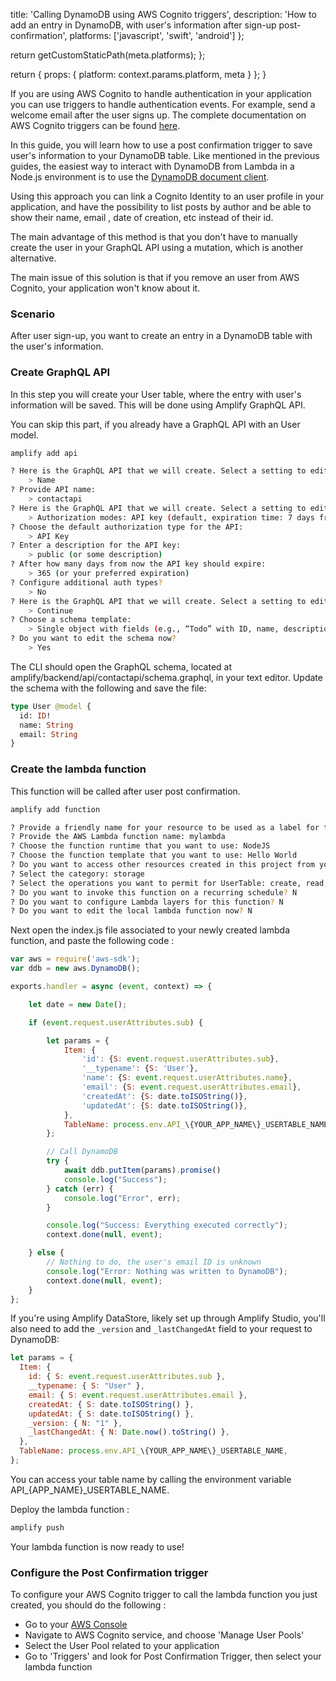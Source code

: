 
  title: 'Calling DynamoDB using AWS Cognito triggers',
  description: 'How to add an entry in DynamoDB, with user's information after sign-up post-confirmation',
  platforms: ['javascript', 'swift', 'android']
};

  return getCustomStaticPath(meta.platforms);
};

  return {
    props: {
      platform: context.params.platform,
      meta
    }
  };
}

If you are using AWS Cognito to handle authentication in your application you can use triggers to handle authentication events. For example, send a welcome email after the user signs up. The complete documentation on AWS Cognito triggers can be found [here](https://docs.aws.amazon.com/cognito/latest/developerguide/cognito-user-identity-pools-working-with-aws-lambda-triggers.html).

In this guide, you will learn how to use a post confirmation trigger to save user's information to your DynamoDB table. Like mentioned in the previous guides, the easiest way to interact with DynamoDB from Lambda in a Node.js environment is to use the [DynamoDB document client](https://docs.aws.amazon.com/AWSJavaScriptSDK/latest/AWS/DynamoDB/DocumentClient.html).

Using this approach you can link a Cognito Identity to an user profile in your application, and have the possibility to list posts by author and be able to show their name, email , date of creation, etc instead of their id.

The main advantage of this method is that you don't have to manually create the user in your GraphQL API using a mutation, which is another alternative.

The main issue of this solution is that if you remove an user from AWS Cognito, your application won't know about it.

### Scenario

After user sign-up, you want to create an entry in a DynamoDB table with the user's information.

### Create GraphQL API

In this step you will create your User table, where the entry with user's information will be saved. This will be done using Amplify GraphQL API.

You can skip this part, if you already have a GraphQL API with an User model.

```sh
amplify add api

? Here is the GraphQL API that we will create. Select a setting to edit or continue:
    > Name
? Provide API name:
    > contactapi
? Here is the GraphQL API that we will create. Select a setting to edit or continue:
    > Authorization modes: API key (default, expiration time: 7 days from now)
? Choose the default authorization type for the API:
    > API Key
? Enter a description for the API key:
    > public (or some description)
? After how many days from now the API key should expire:
    > 365 (or your preferred expiration)
? Configure additional auth types?
    > No
? Here is the GraphQL API that we will create. Select a setting to edit or continue:
    > Continue
? Choose a schema template:
    > Single object with fields (e.g., “Todo” with ID, name, description)
? Do you want to edit the schema now?
    > Yes
```

The CLI should open the GraphQL schema, located at amplify/backend/api/contactapi/schema.graphql, in your text editor. Update the schema with the following and save the file:

```graphql
type User @model {
  id: ID!
  name: String
  email: String
}
```

### Create the lambda function

This function will be called after user post confirmation.

```sh
amplify add function

? Provide a friendly name for your resource to be used as a label for this category in the project: mylambda
? Provide the AWS Lambda function name: mylambda
? Choose the function runtime that you want to use: NodeJS
? Choose the function template that you want to use: Hello World
? Do you want to access other resources created in this project from your Lambda function? Y
? Select the category: storage
? Select the operations you want to permit for UserTable: create, read, update, delete
? Do you want to invoke this function on a recurring schedule? N
? Do you want to configure Lambda layers for this function? N
? Do you want to edit the local lambda function now? N
```

Next open the index.js file associated to your newly created lambda function, and paste the following code :

```js
var aws = require('aws-sdk');
var ddb = new aws.DynamoDB();

exports.handler = async (event, context) => {

    let date = new Date();

    if (event.request.userAttributes.sub) {

        let params = {
            Item: {
                'id': {S: event.request.userAttributes.sub},
                '__typename': {S: 'User'},
                'name': {S: event.request.userAttributes.name},
                'email': {S: event.request.userAttributes.email},
                'createdAt': {S: date.toISOString()},
                'updatedAt': {S: date.toISOString()},
            },
            TableName: process.env.API_\{YOUR_APP_NAME\}_USERTABLE_NAME
        };

        // Call DynamoDB
        try {
            await ddb.putItem(params).promise()
            console.log("Success");
        } catch (err) {
            console.log("Error", err);
        }

        console.log("Success: Everything executed correctly");
        context.done(null, event);

    } else {
        // Nothing to do, the user's email ID is unknown
        console.log("Error: Nothing was written to DynamoDB");
        context.done(null, event);
    }
};
```

<Callout>

If you're using Amplify DataStore, likely set up through Amplify Studio, you'll also need to add the `_version` and `_lastChangedAt` field to your request to DynamoDB:

```js
let params = {
  Item: {
    id: { S: event.request.userAttributes.sub },
    __typename: { S: "User" },
    email: { S: event.request.userAttributes.email },
    createdAt: { S: date.toISOString() },
    updatedAt: { S: date.toISOString() },
    _version: { N: "1" },
    _lastChangedAt: { N: Date.now().toString() },
  },
  TableName: process.env.API_\{YOUR_APP_NAME\}_USERTABLE_NAME,
};
```

</Callout>

You can access your table name by calling the environment variable API\_\{APP_NAME\}\_USERTABLE_NAME.

Deploy the lambda function :

```sh
amplify push
```

Your lambda function is now ready to use!

### Configure the Post Confirmation trigger

To configure your AWS Cognito trigger to call the lambda function you just created, you should do the following :

- Go to your [AWS Console](https://console.aws.amazon.com/console/home)
- Navigate to AWS Cognito service, and choose 'Manage User Pools'
- Select the User Pool related to your application
- Go to 'Triggers' and look for Post Confirmation Trigger, then select your lambda function
